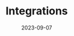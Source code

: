---
id: genaiIntegrationsOverview
slug: /vector-gen-ai/integrations-overview
title: Integrations
image:
description: Learn how to integrate ((es)) with popular projects in the generative AI space.
date: 2023-09-07
tags: ['n']
related: ['integrationsOpenAI', 'integrationsHuggingFace', 'integrationsLlamaIndex', 'integrationsLangChain']
---
